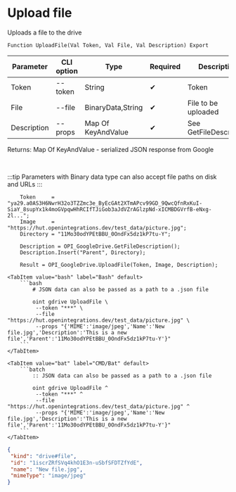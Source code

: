 ﻿---
sidebar_position: 4
description: Upload file and other functions to work with Google Drive in the Open Integration Package, a free open-source integration library for 1C:Enterprise 8, OneScript and CLI
keywords: [1C, 1С, 1С:Enterprise, 1С:Enterprise 8.3, API, Integration, Services, Exchange, OneScript, CLI, Google Drive]
---


# Upload file
 Uploads a file to the drive



`Function UploadFile(Val Token, Val File, Val Description) Export`

  | Parameter | CLI option | Type | Required | Description |
  |-|-|-|-|-|
  | Token | --token | String | &#x2714; | Token |
  | File | --file | BinaryData,String | &#x2714; | File to be uploaded |
  | Description | --props | Map Of KeyAndValue | &#x2714; | See GetFileDescription |

  
  Returns:  Map Of KeyAndValue - serialized JSON response from Google

<br/>

:::tip
Parameters with Binary data type can also accept file paths on disk and URLs
:::
<br/>



```bsl title="1C:Enterprise/OneScript code example"
    Token     = "ya29.a0AS3H6NwrH32o3TZZmc3e_ByEcGAt2XTmAPcv99GD_9QwcQfnRxKuI-SiaY_8supYx1k4moGVpqwHhRCIfTJiGob3aJdVZrAGlzpNd-xICMBDGVrfB-eNxg-2l...";
    Image     = "https://hut.openintegrations.dev/test_data/picture.jpg";
    Directory = "11Mo30odYPEtBBU_0OndFx5dz1kP7tu-Y";

    Description = OPI_GoogleDrive.GetFileDescription();
    Description.Insert("Parent", Directory);

    Result = OPI_GoogleDrive.UploadFile(Token, Image, Description);
```
 

 <Tabs>
  
    <TabItem value="bash" label="Bash" default>
        ```bash
            # JSON data can also be passed as a path to a .json file
            
            oint gdrive UploadFile \
             --token "***" \
             --file "https://hut.openintegrations.dev/test_data/picture.jpg" \
             --props "{'MIME':'image/jpeg','Name':'New file.jpg','Description':'This is a new file','Parent':'11Mo30odYPEtBBU_0OndFx5dz1kP7tu-Y'}"
        ```
    </TabItem>
  
    <TabItem value="bat" label="CMD/Bat" default>
        ```batch
            :: JSON data can also be passed as a path to a .json file
            
            oint gdrive UploadFile ^
             --token "***" ^
             --file "https://hut.openintegrations.dev/test_data/picture.jpg" ^
             --props "{'MIME':'image/jpeg','Name':'New file.jpg','Description':'This is a new file','Parent':'11Mo30odYPEtBBU_0OndFx5dz1kP7tu-Y'}"
        ```
    </TabItem>
</Tabs>


```json title="Result"
{
 "kind": "drive#file",
 "id": "1iscrZRfSVq4khO1E3n-uSbfSFDTZfYdE",
 "name": "New file.jpg",
 "mimeType": "image/jpeg"
}
```
